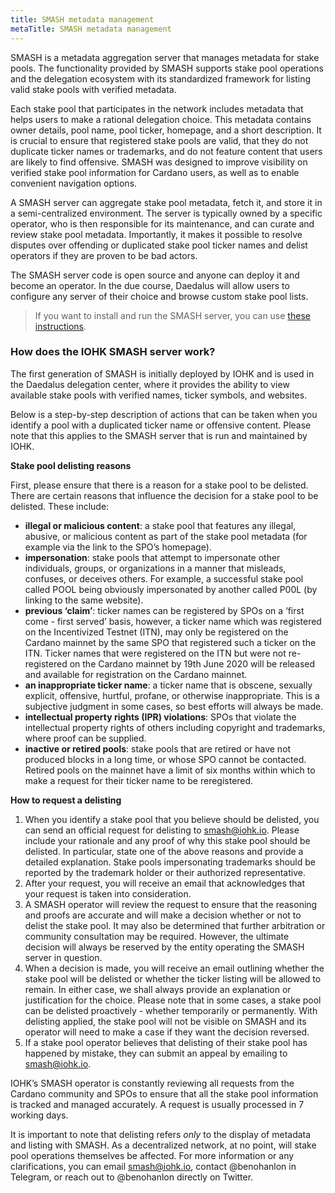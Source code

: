 ```yaml
---
title: SMASH metadata management
metaTitle: SMASH metadata management
---
```


SMASH is a metadata aggregation server that manages metadata for stake pools.
The functionality provided by SMASH supports stake pool operations and the
delegation ecosystem with its standardized framework for listing valid stake
pools with verified metadata.

Each stake pool that participates in the network includes metadata that helps
users to make a rational delegation choice. This metadata contains owner
details, pool name, pool ticker, homepage, and a short description. It is
crucial to ensure that registered stake pools are valid, that they do not
duplicate ticker names or trademarks, and do not feature content that users are
likely to find offensive. SMASH was designed to improve visibility on verified
stake pool information for Cardano users, as well as to enable convenient
navigation options.

A SMASH server can aggregate stake pool metadata, fetch it, and store it in a
semi-centralized environment. The server is typically owned by a specific
operator, who is then responsible for its maintenance, and can curate and review
stake pool metadata. Importantly, it makes it possible to resolve disputes over
offending or duplicated stake pool ticker names and delist operators if they are
proven to be bad actors.

The SMASH server code is open source and anyone can deploy it and become an
operator. In the due course, Daedalus will allow users to configure any server
of their choice and browse custom stake pool lists.

> If you want to install and run the SMASH server, you can use [these instructions](https://github.com/input-output-hk/smash/blob/master/doc/getting-started/how-to-install-smash.md).

### How does the IOHK SMASH server work?

The first generation of SMASH is initially deployed by IOHK and is used in the
Daedalus delegation center, where it provides the ability to view available
stake pools with verified names, ticker symbols, and websites.

Below is a step-by-step description of actions that can be taken when you
identify a pool with a duplicated ticker name or offensive content. Please note
that this applies to the SMASH server that is run and maintained by IOHK.

**Stake pool delisting reasons**

First, please ensure that there is a reason for a stake pool to be delisted.
There are certain reasons that influence the decision for a stake pool to be
delisted. These include:

- **illegal or malicious content**: a stake pool that features any illegal,
  abusive, or malicious content as part of the stake pool metadata (for example
  via the link to the SPO’s homepage).
- **impersonation**: stake pools that attempt to impersonate other individuals,
  groups, or organizations in a manner that misleads, confuses, or deceives
  others. For example, a successful stake pool called POOL being obviously
  impersonated by another called P00L (by linking to the same website).
- **previous ‘claim’**: ticker names can be registered by SPOs on a ‘first
  come - first served’ basis, however, a ticker name which was registered on the
  Incentivized Testnet (ITN), may only be registered on the Cardano mainnet by
  the same SPO that registered such a ticker on the ITN. Ticker names that were
  registered on the ITN but were not re-registered on the Cardano mainnet by
  19th June 2020 will be released and available for registration on the Cardano
  mainnet.
- **an inappropriate ticker name**: a ticker name that is obscene, sexually
  explicit, offensive, hurtful, profane, or otherwise inappropriate. This is a
  subjective judgment in some cases, so best efforts will always be made.
- **intellectual property rights (IPR) violations**: SPOs that violate the
  intellectual property rights of others including copyright and trademarks,
  where proof can be supplied.
- **inactive or retired pools**: stake pools that are retired or have not
  produced blocks in a long time, or whose SPO cannot be contacted. Retired
  pools on the mainnet have a limit of six months within which to make a request
  for their ticker name to be reregistered.

**How to request a delisting**

1. When you identify a stake pool that you believe should be delisted, you can
   send an official request for delisting to smash@iohk.io. Please include your
   rationale and any proof of why this stake pool should be delisted. In
   particular, state one of the above reasons and provide a detailed
   explanation. Stake pools impersonating trademarks should be reported by the
   trademark holder or their authorized representative.
2. After your request, you will receive an email that acknowledges that your
   request is taken into consideration.
3. A SMASH operator will review the request to ensure that the reasoning and
   proofs are accurate and will make a decision whether or not to delist the
   stake pool. It may also be determined that further arbitration or community
   consultation may be required. However, the ultimate decision will always be
   reserved by the entity operating the SMASH server in question.
4. When a decision is made, you will receive an email outlining whether the
   stake pool will be delisted or whether the ticker listing will be allowed to
   remain. In either case, we shall always provide an explanation or
   justification for the choice. Please note that in some cases, a stake pool
   can be delisted proactively - whether temporarily or permanently. With
   delisting applied, the stake pool will not be visible on SMASH and its
   operator will need to make a case if they want the decision reversed.
5. If a stake pool operator believes that delisting of their stake pool has
   happened by mistake, they can submit an appeal by emailing to smash@iohk.io.

IOHK’s SMASH operator is constantly reviewing all requests from the Cardano
community and SPOs to ensure that all the stake pool information is tracked and
managed accurately. A request is usually processed in 7 working days.

It is important to note that delisting refers _only_ to the display of metadata
and listing with SMASH. As a decentralized network, at no point, will stake pool
operations themselves be affected. For more information or any clarifications,
you can email smash@iohk.io, contact @benohanlon in Telegram, or reach out to
@benohanlon directly on Twitter.
